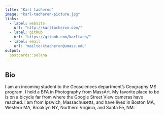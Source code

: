 ```yaml
---
title: "Karl tacheron"
image: "karl-tacheron-picture.jpg"
links:
  - label: website
    url: "http://karltacheron.com/"
  - label: github
    url: "https://github.com/karltach/"
  - label: email
    url: "mailto:ktacheron@umass.edu"
output:
  postcards::solana
---
```

 
## Bio

I am an incoming student to the Geosciences department's Geography MS program. I hold a BFA in Photography from MassArt. 
My favorite place to be is on a bicycle far from where the Google Street View cameras have reached. 
I am from Ipswich, Massachusetts, and have lived in Boston MA, Western MA, Brooklyn NY, Northern Virginia, and Santa Fe, NM.